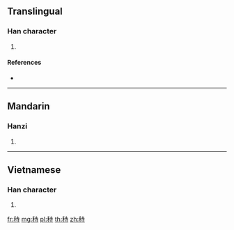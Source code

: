 {{character info/new}}
==Translingual==

===Han character===
{{Han char|rn=115|rad=禾|as=06|sn=11|four=|canj=HDGDI}}

# {{defn|Han|sort=禾06}}

====References====
* {{Han ref|kx=0852.150|dkj=25021|hdz=42602.050|uh=79F2|ud=31218}}

----

==Mandarin==

===Hanzi===
{{cmn-hanzi|pin=[[zhì]] ([[zhi4]])|wg=chih<sup>4</sup>}}

# {{defn|lang=cmn|sort=禾06}}

----

==Vietnamese==

===Han character===
{{vi-hantu|[[đòng]]|rs=禾06}}

# {{defn|lang=vi|sort=禾06}}

[[fr:秲]]
[[mg:秲]]
[[pl:秲]]
[[th:秲]]
[[zh:秲]]